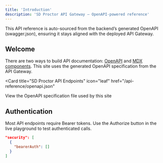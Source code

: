 ```yaml
---
title: 'Introduction'
description: 'SD Proctor API Gateway — OpenAPI-powered reference'
---
```


<Note>
  This API reference is auto-sourced from the backend’s generated OpenAPI (swagger.json), ensuring it stays aligned with the deployed API Gateway.
</Note>

## Welcome

There are two ways to build API documentation: [OpenAPI](https://mintlify.com/docs/api-playground/openapi/setup) and [MDX components](https://mintlify.com/docs/api-playground/mdx/configuration). This site uses the generated OpenAPI specification from the API Gateway.

<Card
  title="SD Proctor API Endpoints"
  icon="leaf"
  href="/api-reference/openapi.json"
>
  View the OpenAPI specification file used by this site
</Card>

## Authentication

Most API endpoints require Bearer tokens. Use the Authorize button in the live playground to test authenticated calls.

```json
"security": [
  {
    "bearerAuth": []
  }
]
```
